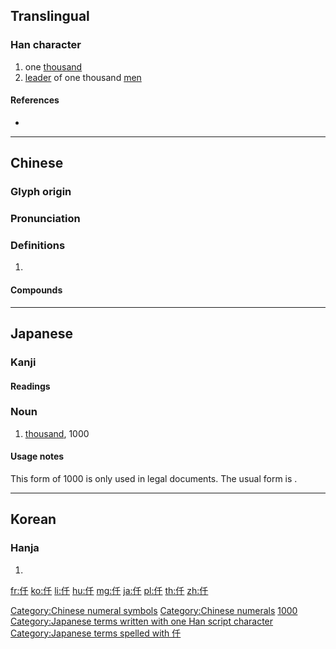 {{character info/new}}
{{also|千|任|件}}
==Translingual==

===Han character===
{{Han char|rn=9|rad=人|as=03|sn=5|four=22240|canj=OHJ|ids=⿰亻千}}

# one [[thousand]]
# [[leader]] of one thousand [[men]]

====References====
* {{Han ref|kx=0093.050|dkj=00380|dj=0197.020|hdz=10114.040|uh=4EDF|ud=20191|bh=A561|bd=42337}}

[[Category:Chinese numeral symbols]]
[[Category:Chinese numerals]]

----

==Chinese==
{{zh-forms}}

===Glyph origin===
{{Han etym}}

===Pronunciation===
{{zh-pron
|m=qiān
|c=cin1
|mn=chheng
|mc=y
|oc=y
|cat=
}}

===Definitions===
{{zh-hanzi}}

# {{rfdef|zh}}

====Compounds====
{{zh-der|仟伯|仟仟|田連仟佰}}

----

==Japanese==

===Kanji===
{{ja-kanji|grade=|rs=人03}}

====Readings====
{{ja-readings
|goon=[[せん]] (sen)
|kanon=[[せん]] (sen)
|kun=[[かしら]] (kashira), [[ち]] (chi)
}}

===Noun===
{{ja-noun|せん}}

# [[thousand]], 1000

====Usage notes====
This form of 1000 is only used in legal documents. The usual form is {{l|ja|千}}.

[[Category:Japanese numeral symbols|1000]]
[[Category:Japanese terms written with one Han script character]]
[[Category:Japanese terms spelled with 仟]]

----

==Korean==

===Hanja===
{{ko-hanja|hangeul=천|rv=cheon|mr=ch'ŏn}}

# {{defn|lang=ko|sort=人03}}

[[fr:仟]]
[[ko:仟]]
[[li:仟]]
[[hu:仟]]
[[mg:仟]]
[[ja:仟]]
[[pl:仟]]
[[th:仟]]
[[zh:仟]]